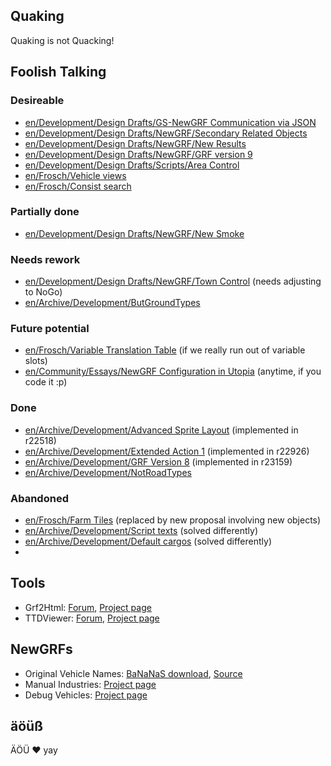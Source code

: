 {{en/Archive/Community/Infobox Developer|
realname=frosch|
birthyear=1982|
codingspec=quaking|
currentstat=Active|
website=devs.openttd.org/~frosch|
}}

== Quaking ==
Quaking is not Quacking!

== Foolish Talking ==

=== Desireable ===
* [[en/Development/Design Drafts/GS-NewGRF Communication via JSON]]
* [[en/Development/Design Drafts/NewGRF/Secondary Related Objects]]
* [[en/Development/Design Drafts/NewGRF/New Results]]
* [[en/Development/Design Drafts/NewGRF/GRF version 9]]
* [[en/Development/Design Drafts/Scripts/Area Control]]
* [[en/Frosch/Vehicle views]]
* [[en/Frosch/Consist search]]

=== Partially done ===
* [[en/Development/Design Drafts/NewGRF/New Smoke]]

=== Needs rework ===
* [[en/Development/Design Drafts/NewGRF/Town Control]] (needs adjusting to NoGo)
* [[en/Archive/Development/ButGroundTypes]]

=== Future potential ===
* [[en/Frosch/Variable Translation Table]] (if we really run out of variable slots)
* [[en/Community/Essays/NewGRF Configuration in Utopia]] (anytime, if you code it :p)

=== Done ===
* [[en/Archive/Development/Advanced Sprite Layout]] (implemented in r22518)
* [[en/Archive/Development/Extended Action 1]] (implemented in r22926)
* [[en/Archive/Development/GRF Version 8]] (implemented in r23159)
* [[en/Archive/Development/NotRoadTypes]]

=== Abandoned ===
* [[en/Frosch/Farm Tiles]] (replaced by new proposal involving new objects)
* [[en/Archive/Development/Script texts]] (solved differently)
* [[en/Archive/Development/Default cargos]] (solved differently)
* {{en/Forum|Trains driving back without reversing|topic=64384}}

== Tools ==
* Grf2Html: [http://www.tt-forums.net/viewtopic.php?f=68&t=34279 Forum], [http://dev.openttdcoop.org/projects/grf2html Project page]
* TTDViewer: [http://www.tt-forums.net/viewtopic.php?f=68&t=46927 Forum], [http://dev.openttdcoop.org/projects/ttdviewer Project page]

== NewGRFs ==
* Original Vehicle Names: [http://bananas.openttd.org/newgrf BaNaNaS download], [http://devs.openttd.org/~frosch/origveh.nfo Source]
* Manual Industries: [http://dev.openttdcoop.org/projects/manindu Project page]
* Debug Vehicles: [http://dev.openttdcoop.org/projects/debugveh Project page]

== äöüß ==
ÄÖÜ ♥ yay